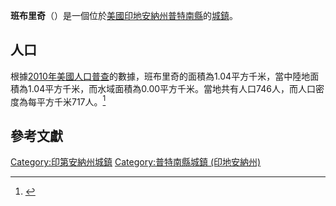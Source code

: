 {{noteTA
|G1=USState
|G2=地名
|G3=Unit
}}
{{Infobox settlement
|name            = 班布里奇
|native_name = Bainbridge
|settlement_type          = [[鎮|城鎮]]
|image_skyline            = Bainbridge, Indiana.jpg
|imagesize                = 250px
|image_map                = Putnam County Indiana Incorporated and Unincorporated areas Bainbridge Highlighted 1803142.svg
|mapsize                  = 250px
|subdivision_type         = [[世界政區索引|國家]]
|subdivision_type1        = [[美国州份|州份]]
|subdivision_type2        = [[印地安納州行政區劃|縣]]
|subdivision_name         = [[美国|美国]]
|subdivision_name1        = [[印地安納州|印地安納州]]
|subdivision_name2        = [[普特南縣_(印地安納州)|普特南縣]]
|elevation_ft             = 932
|elevation_m              = 284
|timezone                 = [[北美东部时区|CST]]
|area_total_km2           = 1.04
|area_land_km2            = 1.04
|area_water_km2           = 0.00
|area_total_sq_mi         = 
|area_land_sq_mi          = 
|area_water_sq_mi         = 
|population_as_of         = [[2010年美國人口普查|2010]]
|population_footnotes     = 
|population_total         = 746
|population_density_km2   = auto
|population_density_sq_mi = auto
|utc_offset               = -5
|coordinates              = {{coord|39|45|42|N|86|48|40|W|display=inline,title}}
| coor_pinpoint           = 
| coordinates_footnotes   = 
|timezone_DST             = EDT
|utc_offset_DST           = -4
|postal_code_type         = [[美國郵區編號|郵區編號]]
|postal_code              = 46105
|area_code                = {{link-en|电话区号765|Area code 765|765}}
|blank_name = [[地名信息系统|GNIS ID]]
|blank_info = 430412<ref name="GNIS">{{cite gnis|430412|Bainbridge}}</ref>
}}
'''班布里奇'''（{{lang-en|Bainbridge}}）是一個位於[[美國|美國]][[印地安納州|印地安納州]][[普特南縣_(印地安納州)|普特南縣]]的[[鎮|城鎮]]。

== 人口 ==
根據[[2010年美國人口普查|2010年美國人口普查]]的數據，班布里奇的面積為1.04平方千米，當中陸地面積為1.04平方千米，而水域面積為0.00平方千米。當地共有人口746人，而人口密度為每平方千米717人。<ref name="GR8">{{cite web|url=http://factfinder2.census.gov|publisher=[[美国人口调查局|美国人口调查局]]|accessdate=2011-05-14|title=American FactFinder|archive-date=2013-09-11|archive-url=https://web.archive.org/web/20130911234518/http://factfinder2.census.gov/|dead-url=no}}</ref>

== 參考文獻 ==
{{reflist}}
{{普特南縣 (印地安納州)}}
{{Indiana-geo-stub}}
{{DEFAULTSORT:Bainbridge, Indiana}}
[[Category:印第安納州城鎮|Category:印第安納州城鎮]]
[[Category:普特南縣城鎮_(印地安納州)|Category:普特南縣城鎮 (印地安納州)]]